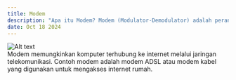 ---
title: Modem
description: "Apa itu Modem? Modem (Modulator-Demodulator) adalah perangkat yang mengubah sinyal digital dari komputer menjadi sinyal analog yang dapat ditransmisikan melalui saluran telepon atau kabel, dan sebaliknya mengubah sinyal analog kembali menjadi sinyal digital."
date: Oct 18 2024
---
<div style={{ display: "flex", justifyContent: "center" }}>
  <img src="/images/modem.png" alt="Alt text" style={{ width: "400px", height: "auto" }} />
</div>
Modem memungkinkan komputer terhubung ke internet melalui jaringan telekomunikasi. Contoh modem adalah modem ADSL atau modem kabel yang digunakan untuk mengakses internet rumah.